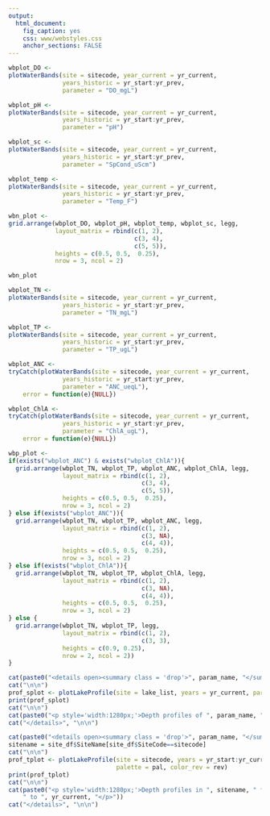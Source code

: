```yaml
---
output: 
  html_document:
    fig_caption: yes
    css: www/webstyles.css
    anchor_sections: FALSE
---
```


<!-- Set up water band physical chunk that's iterated in park_level_summary -->
```r
wbplot_DO <- 
plotWaterBands(site = sitecode, year_current = yr_current, 
               years_historic = yr_start:yr_prev, 
               parameter = "DO_mgL") 

wbplot_pH <- 
plotWaterBands(site = sitecode, year_current = yr_current, 
               years_historic = yr_start:yr_prev, 
               parameter = "pH")

wbplot_sc <- 
plotWaterBands(site = sitecode, year_current = yr_current, 
               years_historic = yr_start:yr_prev, 
               parameter = "SpCond_uScm")

wbplot_temp <- 
plotWaterBands(site = sitecode, year_current = yr_current, 
               years_historic = yr_start:yr_prev, 
               parameter = "Temp_F")

wbn_plot <- 
grid.arrange(wbplot_DO, wbplot_pH, wbplot_temp, wbplot_sc, legg, 
             layout_matrix = rbind(c(1, 2),
                                   c(3, 4),
                                   c(5, 5)),
             heights = c(0.5, 0.5,  0.25),
             nrow = 3, ncol = 2)

wbn_plot

```

<!-- Set up water band chemistry chunk that's iterated in park_level_summary -->

```r
wbplot_TN <- 
plotWaterBands(site = sitecode, year_current = yr_current, 
               years_historic = yr_start:yr_prev, 
               parameter = "TN_mgL") 

wbplot_TP <- 
plotWaterBands(site = sitecode, year_current = yr_current, 
               years_historic = yr_start:yr_prev, 
               parameter = "TP_ugL")

wbplot_ANC <- 
tryCatch(plotWaterBands(site = sitecode, year_current = yr_current, 
               years_historic = yr_start:yr_prev, 
               parameter = "ANC_ueqL"),
    error = function(e){NULL})

wbplot_ChlA <- 
tryCatch(plotWaterBands(site = sitecode, year_current = yr_current, 
               years_historic = yr_start:yr_prev, 
               parameter = "ChlA_ugL"), 
    error = function(e){NULL})

wbp_plot <- 
if(exists("wbplot_ANC") & exists("wbplot_ChlA")){
  grid.arrange(wbplot_TN, wbplot_TP, wbplot_ANC, wbplot_ChlA, legg,
               layout_matrix = rbind(c(1, 2),
                                     c(3, 4),
                                     c(5, 5)),
               heights = c(0.5, 0.5,  0.25),
               nrow = 3, ncol = 2)
} else if(exists("wbplot_ANC")){
  grid.arrange(wbplot_TN, wbplot_TP, wbplot_ANC, legg,
               layout_matrix = rbind(c(1, 2),
                                     c(3, NA),
                                     c(4, 4)),
               heights = c(0.5, 0.5,  0.25),
               nrow = 3, ncol = 2)
} else if(exists("wbplot_ChlA")){
  grid.arrange(wbplot_TN, wbplot_TP, wbplot_ChlA, legg,
               layout_matrix = rbind(c(1, 2),
                                     c(3, NA),
                                     c(4, 4)),
               heights = c(0.5, 0.5,  0.25),
               nrow = 3, ncol = 2)
} else {
  grid.arrange(wbplot_TN, wbplot_TP, legg,
               layout_matrix = rbind(c(1, 2),
                                     c(3, 3),
               heights = c(0.9, 0.25),
               nrow = 2, ncol = 2))
}


```

<!-- Lake Profile Code Chunk for status -->
```r
cat(paste0("<details open><summary class = 'drop'>", param_name, "</summary>", "\n\n"))
cat("\n\n")
prof_splot <- plotLakeProfile(site = lake_list, years = yr_current, parameter = param, palette = pal, color_rev = rev)
print(prof_splot)
cat("\n\n")
cat(paste0("<p style='width:1280px;'>Depth profiles of ", param_name, " for ", yr_current, "</p>", "\n\n"))
cat("</details>", "\n\n")
```

<!-- Lake Profile Code Chunk for trends -->
```r
cat(paste0("<details open><summary class = 'drop'>", param_name, "</summary>", "\n\n"))
sitename = site_df$SiteName[site_df$SiteCode==sitecode]
cat("\n\n")
prof_tplot <- plotLakeProfile(site = sitecode, years = yr_start:yr_current, parameter = param, 
                              palette = pal, color_rev = rev)
print(prof_tplot)
cat("\n\n")
cat(paste0("<p style='width:1280px;'>Depth profiles in ", sitename, " for ", param_name, " from ", yr_start, 
    " to ", yr_current, "</p>"))
cat("</details>", "\n\n")
```
